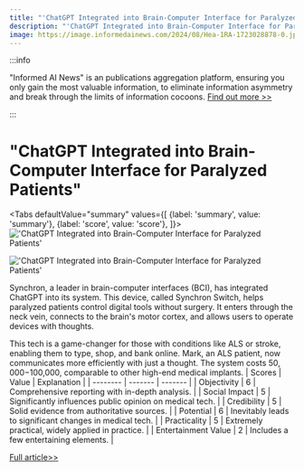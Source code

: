 ```yaml
---
title: "'ChatGPT Integrated into Brain-Computer Interface for Paralyzed Patients'"
description: "'ChatGPT Integrated into Brain-Computer Interface for Paralyzed Patients'"
image: https://image.informedainews.com/2024/08/Hea-1RA-1723028878-0.jpg
---
```



:::info

"Informed AI News" is an publications aggregation platform, ensuring you only gain the most valuable information, to eliminate information asymmetry and break through the limits of information cocoons.  [Find out more >>](/)

:::

# "ChatGPT Integrated into Brain-Computer Interface for Paralyzed Patients"


<Tabs
	defaultValue="summary"
	values={[
	{label: 'summary', value: 'summary'},
	{label: 'score', value: 'score'},
]}>
<TabItem value="summary">
<img
  src="https://image.informedainews.com/2024/08/Hea-1RA-1723028878-0.jpg"
  alt="'ChatGPT Integrated into Brain-Computer Interface for Paralyzed Patients'"
/>

<img
  src="https://image.informedainews.com/2024/08/Hea-GJg-1723028878-1.jpg"
  alt="'ChatGPT Integrated into Brain-Computer Interface for Paralyzed Patients'"
/>



Synchron, a leader in brain-computer interfaces (BCI), has integrated ChatGPT into its system. This device, called Synchron Switch, helps paralyzed patients control digital tools without surgery. It enters through the neck vein, connects to the brain's motor cortex, and allows users to operate devices with thoughts.

This tech is a game-changer for those with conditions like ALS or stroke, enabling them to type, shop, and bank online. Mark, an ALS patient, now communicates more efficiently with just a thought. The system costs $50,000-$100,000, comparable to other high-end medical implants.
</TabItem>
<TabItem value="score">
	| Scores     | Value   | Explanation |
	| -------- | ------- | ------- |
	| Objectivity  | 6    | Comprehensive reporting with in-depth analysis.    |
	| Social Impact | 5     | Significantly influences public opinion on medical tech.    |
	| Credibility    | 5    | Solid evidence from authoritative sources.    |
	| Potential    | 6    | Inevitably leads to significant changes in medical tech.    |
	| Practicality    | 5    | Extremely practical, widely applied in practice.    |
	| Entertainment Value    | 2    | Includes a few entertaining elements.    |
</TabItem>
</Tabs>

[Full article>>](https://www.cnbeta.com.tw/articles/tech/1441191.htm)
